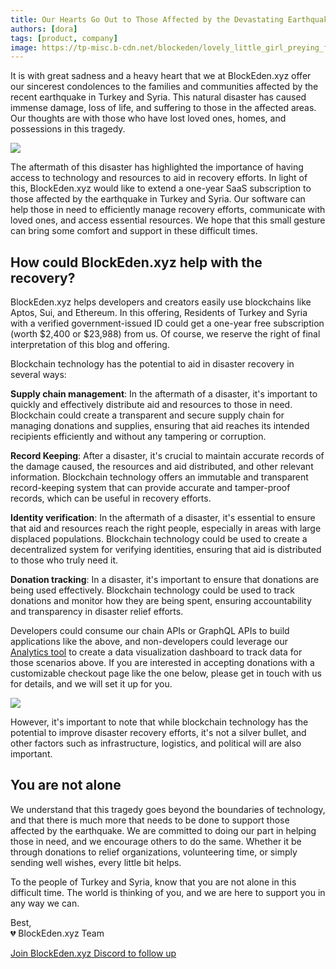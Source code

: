 ```yaml
---
title: Our Hearts Go Out to Those Affected by the Devastating Earthquake in Turkey and Syria
authors: [dora]
tags: [product, company]
image: https://tp-misc.b-cdn.net/blockeden/lovely_little_girl_preying_for_peace_777e8508-f1ff-4f2d-86ed-bb8c179c9816.png
---
```


It is with great sadness and a heavy heart that we at BlockEden.xyz offer our sincerest condolences to the families and communities affected by the recent earthquake in Turkey and Syria. This natural disaster has caused immense damage, loss of life, and suffering to those in the affected areas. Our thoughts are with those who have lost loved ones, homes, and possessions in this tragedy.

![](https://tp-misc.b-cdn.net/blockeden/lovely_little_girl_preying_for_peace_777e8508-f1ff-4f2d-86ed-bb8c179c9816.png)

The aftermath of this disaster has highlighted the importance of having access to technology and resources to aid in recovery efforts. In light of this, BlockEden.xyz would like to extend a one-year SaaS subscription to those affected by the earthquake in Turkey and Syria. Our software can help those in need to efficiently manage recovery efforts, communicate with loved ones, and access essential resources. We hope that this small gesture can bring some comfort and support in these difficult times.

## How could BlockEden.xyz help with the recovery?

BlockEden.xyz helps developers and creators easily use blockchains like Aptos, Sui, and Ethereum. In this offering, Residents of Turkey and Syria with a verified government-issued ID could get a one-year free subscription (worth $2,400 or $23,988) from us. Of course, we reserve the right of final interpretation of this blog and offering.

Blockchain technology has the potential to aid in disaster recovery in several ways:

**Supply chain management**: In the aftermath of a disaster, it's important to quickly and effectively distribute aid and resources to those in need. Blockchain could create a transparent and secure supply chain for managing donations and supplies, ensuring that aid reaches its intended recipients efficiently and without any tampering or corruption.

**Record Keeping**: After a disaster, it's crucial to maintain accurate records of the damage caused, the resources and aid distributed, and other relevant information. Blockchain technology offers an immutable and transparent record-keeping system that can provide accurate and tamper-proof records, which can be useful in recovery efforts.

**Identity verification**: In the aftermath of a disaster, it's essential to ensure that aid and resources reach the right people, especially in areas with large displaced populations. Blockchain technology could be used to create a decentralized system for verifying identities, ensuring that aid is distributed to those who truly need it.

**Donation tracking**: In a disaster, it's important to ensure that donations are being used effectively. Blockchain technology could be used to track donations and monitor how they are being spent, ensuring accountability and transparency in disaster relief efforts.

Developers could consume our chain APIs or GraphQL APIs to build applications like the above, and non-developers could leverage our [Analytics tool](https://blockeden.xyz/analytics) to create a data visualization dashboard to track data for those scenarios above. If you are interested in accepting donations with a customizable checkout page like the one below, please get in touch with us for details, and we will set it up for you.

![](https://tp-misc.b-cdn.net/blockeden/blockeden-xyz-accept-payment-checkout.png)

However, it's important to note that while blockchain technology has the potential to improve disaster recovery efforts, it's not a silver bullet, and other factors such as infrastructure, logistics, and political will are also important.

## You are not alone

We understand that this tragedy goes beyond the boundaries of technology, and that there is much more that needs to be done to support those affected by the earthquake. We are committed to doing our part in helping those in need, and we encourage others to do the same. Whether it be through donations to relief organizations, volunteering time, or simply sending well wishes, every little bit helps.

To the people of Turkey and Syria, know that you are not alone in this difficult time. The world is thinking of you, and we are here to support you in any way we can.


Best,<br/>
💔 BlockEden.xyz Team

[Join BlockEden.xyz Discord to follow up](https://discord.gg/4Yfvs2HWey)
